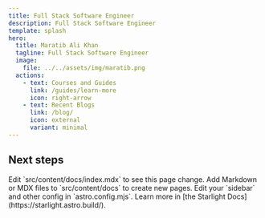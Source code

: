 ```yaml
---
title: Full Stack Software Engineer
description: Full Stack Software Engineer
template: splash
hero:
  title: Maratib Ali Khan
  tagline: Full Stack Software Engineer
  image:
    file: ../../assets/img/maratib.png
  actions:
    - text: Courses and Guides
      link: /guides/learn-more
      icon: right-arrow
    - text: Recent Blogs
      link: /blog/
      icon: external
      variant: minimal
---
```



## Next steps

<CardGrid stagger>
	<Card title="Update content" icon="pencil">
		Edit `src/content/docs/index.mdx` to see this page change.
	</Card>
	<Card title="Add new content" icon="add-document">
		Add Markdown or MDX files to `src/content/docs` to create new pages.
	</Card>
	<Card title="Configure your site" icon="setting">
		Edit your `sidebar` and other config in `astro.config.mjs`.
	</Card>
	<Card title="Read the docs" icon="open-book">
		Learn more in [the Starlight Docs](https://starlight.astro.build/).
	</Card>
</CardGrid>
